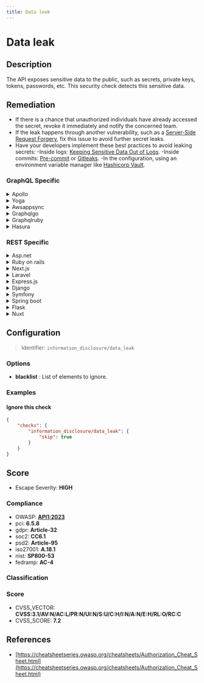 ```yaml
---
title: Data leak
---
```


# Data leak

## Description

The API exposes sensitive data to the public, such as secrets, private keys, tokens, passwords, etc.
This security check detects this sensitive data.


## Remediation

* If there is a chance that unauthorized individuals have already accessed the secret, revoke it immediately and notify the concerned team. 
* If the leak happens through another vulnerability, such as a [Server-Side Request Forgery](https://docs.escape.tech/vulnerabilities/request_forgery/ssrf), fix this issue to avoid further secret leaks.
* Have your developers implement these best practices to avoid leaking secrets: -Inside logs: [Keeping Sensitive Data Out of Logs](https://medium.com/@joecrobak/seven-best-practices-for-keeping-sensitive-data-out-of-logs-3d7bbd12904).     -Inside commits: [Pre-commit](https://pre-commit.com/) or [Gitleaks](https://github.com/zricethezav/gitleaks).     -In the configuration, using an environment variable manager like [Hashicorp Vault](https://www.hashicorp.com/products/vault). 


### GraphQL Specific

<details>
    <summary>Apollo</summary>

* If there is a chance that unauthorized individuals have already accessed the secret, revoke it immediately and notify the concerned team. * If the leak happens through another vulnerability, such as a [Server-Side Request Forgery](https://docs.escape.tech/vulnerabilities/request_forgery/ssrf), fix this issue to avoid further secret leaks.* Have your developers implement these best practices to avoid leaking secrets:    -Inside logs: [keeping sensitive data out of logs](https://medium.com/@joecrobak/seven-best-practices-for-keeping-sensitive-data-out-of-logs-3d7bbd12904).    -Inside commits: [Pre-commit](https://pre-commit.com/) or [Gitleaks](https://github.com/zricethezav/gitleaks).    -In the configuration, using an environment variable manager like [Hashicorp Vault](https://www.hashicorp.com/products/vault).See [Apollo's Access Control Documentation](https://www.apollographql.com/docs/apollo-server/security/authentication/#in-resolvers).

</details>

<details>
    <summary>Yoga</summary>

Ensure that your Yoga server is configured to not expose sensitive information. Use environment variables and secret management systems to handle sensitive data. Regularly audit your GraphQL schema to ensure that no sensitive fields are unintentionally exposed.

</details>

<details>
    <summary>Awsappsync</summary>

* If there is a chance that unauthorized individuals have already accessed the secret, revoke it immediately and notify the concerned team. * If the leak happens through another vulnerability, such as a [Server-Side Request Forgery](https://docs.escape.tech/vulnerabilities/request_forgery/ssrf), fix this issue to avoid further secret leaks.* Have your developers implement these best practices to avoid leaking secrets:    -Inside logs: [keeping sensitive data out of logs](https://medium.com/@joecrobak/seven-best-practices-for-keeping-sensitive-data-out-of-logs-3d7bbd12904)    -Inside commits: [Pre-commit](https://pre-commit.com/) or [Gitleaks](https://github.com/zricethezav/gitleaks)    -In the configuration, using an environment variable manager like [Hashicorp Vault](https://www.hashicorp.com/products/vault)Appsync provides several other methods for protecting critical information.-To learn more on implementing fine-grained access control, head over to https://docs.aws.amazon.com/appsync/latest/devguide/security-authz.html#fine-grained-access-control. -To learn more on filtering critical data directly from responses, see https://docs.aws.amazon.com/appsync/latest/devguide/security-authz.html#aws-appsync-filtering-information.

</details>

<details>
    <summary>Graphqlgo</summary>

Review your GraphQL Go implementation to ensure that resolvers do not inadvertently expose sensitive data. Use environment variables for configuration and consider using a secret management tool like Vault for storing secrets.

</details>

<details>
    <summary>Graphqlruby</summary>

Audit your GraphQL Ruby application to ensure that sensitive data is not being exposed through your queries or mutations. Use Rails' built-in secret management for handling sensitive configuration data.

</details>

<details>
    <summary>Hasura</summary>

* If there is a chance that unauthorized individuals have already accessed the secret, revoke it immediately and notify the concerned team. * If the leak happens through another vulnerability, such as a [Server-Side Request Forgery](https://docs.escape.tech/vulnerabilities/request_forgery/ssrf), fix this issue to avoid further secret leaks.* Have your developers implement these best practices to avoid leaking secrets:    -Inside logs: [keeping sensitive data out of logs](https://medium.com/@joecrobak/seven-best-practices-for-keeping-sensitive-data-out-of-logs-3d7bbd12904)    -Inside commits: [Pre-commit](https://pre-commit.com/) or [Gitleaks](https://github.com/zricethezav/gitleaks)    -In the configuration, using an environment variable manager like [Hashicorp Vault](https://www.hashicorp.com/products/vault)See Hasura's detailed documentation for [authorization management](https://hasura.io/docs/latest/graphql/core/auth/authorization/permission-rules/).

</details>


### REST Specific

<details>
    <summary>Asp.net</summary>

Ensure that your ASP.NET application does not log sensitive information and that all configurations that contain secrets are secured and not checked into source control. Use the built-in Secret Manager tool for development and Azure Key Vault for production secrets.

</details>

<details>
    <summary>Ruby on rails</summary>

Check your Rails application for inadvertent exposure of sensitive data. Use Rails' encrypted credentials feature to manage secrets and ensure that logs are filtered to prevent accidental logging of sensitive information.

</details>

<details>
    <summary>Next.js</summary>

In your Next.js application, avoid exposing sensitive data through APIs or logs. Use environment variables for storing secrets and ensure that API routes are properly secured.

</details>

<details>
    <summary>Laravel</summary>

Ensure that your Laravel application does not expose sensitive data through routes or logs. Use Laravel's built-in environment file and secure storage mechanisms for sensitive data.

</details>

<details>
    <summary>Express.js</summary>

Audit your Express.js routes and middleware to ensure that sensitive data is not being exposed. Use environment variables and a package like dotenv for managing secrets.

</details>

<details>
    <summary>Django</summary>

Review your Django views and settings to ensure that no sensitive data is exposed. Use Django's settings module to handle secrets and ensure that DEBUG is set to False in production to prevent sensitive data leaks in error messages.

</details>

<details>
    <summary>Symfony</summary>

Check your Symfony application to prevent any sensitive data leaks. Use Symfony's .env files for managing environment variables and secrets.

</details>

<details>
    <summary>Spring boot</summary>

Ensure that your Spring Boot application does not log sensitive information. Use Spring's configuration properties to externalize secrets and the @Value annotation to inject them.

</details>

<details>
    <summary>Flask</summary>

Secure your Flask application by not exposing sensitive data in routes or logs. Use environment variables for configuration and Flask extensions like Flask-Talisman for security headers.

</details>

<details>
    <summary>Nuxt</summary>

In your Nuxt.js application, ensure that no sensitive data is exposed through the API or server logs. Use environment variables and the nuxt.config.js file to manage secrets securely.

</details>

## Configuration

> Identifier: `information_disclosure/data_leak`

### Options

- **blacklist** : List of elements to ignore.

  



### Examples



#### Ignore this check

```json
{
    "checks": {
        "information_disclosure/data_leak": {
            "skip": true
        }
    }
}
```




## Score

- Escape Severity: **<span className="high-severity">HIGH</span>**

### Compliance

- OWASP: **[API1:2023](https://github.com/OWASP/API-Security/blob/master/editions/2023/en/0xa1-broken-object-level-authorization.md)**
- pci: **6.5.8**
- gdpr: **Article-32**
- soc2: **CC6.1**
- psd2: **Article-95**
- iso27001: **A.18.1**
- nist: **SP800-53**
- fedramp: **AC-4**

### Classification






### Score

- CVSS_VECTOR: **CVSS:3.1/AV:N/AC:L/PR:N/UI:N/S:U/C:H/I:N/A:N/E:H/RL:O/RC:C**
- CVSS_SCORE: **7.2**

## References

- [https://cheatsheetseries.owasp.org/cheatsheets/Authorization_Cheat_Sheet.html](https://cheatsheetseries.owasp.org/cheatsheets/Authorization_Cheat_Sheet.html)
  